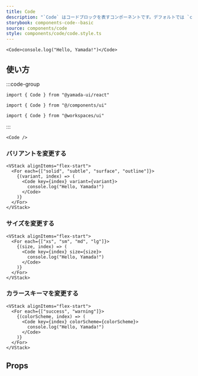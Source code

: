 ```yaml
---
title: Code
description: "`Code` はコードブロックを表すコンポーネントです。デフォルトでは `code` 要素をレンダリングします。"
storybook: components-code--basic
source: components/code
style: components/code/code.style.ts
---
```


```tsx preview
<Code>console.log("Hello, Yamada!")</Code>
```

## 使い方

:::code-group

```tsx [package]
import { Code } from "@yamada-ui/react"
```

```tsx [alias]
import { Code } from "@/components/ui"
```

```tsx [monorepo]
import { Code } from "@workspaces/ui"
```

:::

```tsx
<Code />
```

### バリアントを変更する

```tsx preview
<VStack alignItems="flex-start">
  <For each={["solid", "subtle", "surface", "outline"]}>
    {(variant, index) => (
      <Code key={index} variant={variant}>
        console.log("Hello, Yamada!")
      </Code>
    )}
  </For>
</VStack>
```

### サイズを変更する

```tsx preview
<VStack alignItems="flex-start">
  <For each={["xs", "sm", "md", "lg"]}>
    {(size, index) => (
      <Code key={index} size={size}>
        console.log("Hello, Yamada!")
      </Code>
    )}
  </For>
</VStack>
```

### カラースキーマを変更する

```tsx preview
<VStack alignItems="flex-start">
  <For each={["success", "warning"]}>
    {(colorScheme, index) => (
      <Code key={index} colorScheme={colorScheme}>
        console.log("Hello, Yamada!")
      </Code>
    )}
  </For>
</VStack>
```

## Props

<PropsTable name="code" />
